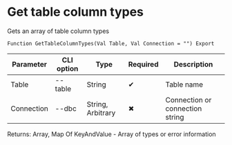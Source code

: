 ﻿---
sidebar_position: 4
---


# Get table column types
 Gets an array of table column types



`Function GetTableColumnTypes(Val Table, Val Connection = "") Export`

  | Parameter | CLI option | Type | Required | Description |
  |-|-|-|-|-|
  | Table | --table | String | &#x2714; | Table name |
  | Connection | --dbc | String, Arbitrary | &#x2716; | Connection or connection string |

  
  Returns:  Array, Map Of KeyAndValue - Array of types or error information

<br/>




```bsl title="1C:Enterprise/OneScript code example"

```
 




